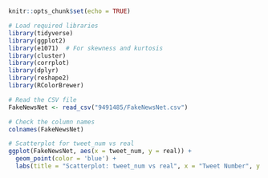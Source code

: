 #
```r
knitr::opts_chunk$set(echo = TRUE)
```

```r
# Load required libraries
library(tidyverse)
library(ggplot2)
library(e1071)  # For skewness and kurtosis
library(cluster)
library(corrplot)
library(dplyr)
library(reshape2)
library(RColorBrewer)

# Read the CSV file
FakeNewsNet <- read_csv("9491485/FakeNewsNet.csv")

# Check the column names
colnames(FakeNewsNet)
```

```r
# Scatterplot for tweet_num vs real
ggplot(FakeNewsNet, aes(x = tweet_num, y = real)) +
  geom_point(color = 'blue') +
  labs(title = "Scatterplot: tweet_num vs real", x = "Tweet Number", y = "Real (1) or Fake (0)")
```

